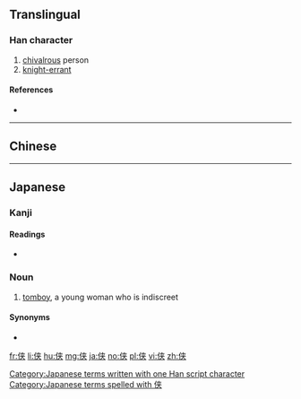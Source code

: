{{also|俠}}
==Translingual==

===Han character===
{{Han char|rn=9|rad=人|as=06|sn=8|four=|canj=OKT|ids=⿰亻夹}}

# [[chivalrous]] person
# [[knight-errant]]

====References====
* {{Han ref|kx=0102.291|dkj=00625|dj=0218.080|hdz=10147.010|uh=4FA0|ud=20384}}

----

==Chinese==
{{zh-see|俠}}

----

==Japanese==

===Kanji===
{{ja-kanji|grade=|rs=人06}}

====Readings====
* {{ja-readings|on=[[きょう]] (kyō)|kun=[[おとこだて]] (otokodate), [[きゃん]] (kyan)}}

===Noun===
{{ja-noun|k|hira=きゃん|rom=kyan}}

# [[tomboy]], a young woman who is indiscreet

====Synonyms====
* {{l|ja|お侠}}

[[Category:Japanese terms written with one Han script character]]
[[Category:Japanese terms spelled with 侠]]

[[fr:侠]]
[[li:侠]]
[[hu:侠]]
[[mg:侠]]
[[ja:侠]]
[[no:侠]]
[[pl:侠]]
[[vi:侠]]
[[zh:侠]]